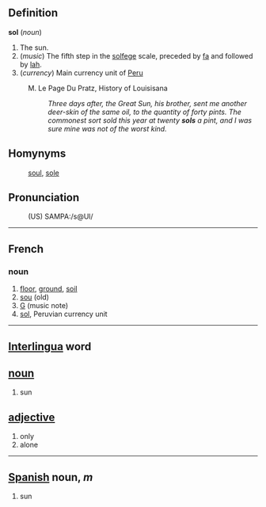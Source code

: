 ==Definition==

<b>sol</b> (<i>noun</i>)
# The sun.
# (<i>music</i>) The fifth step in the [[solfege]] scale, preceded by [[fa]] and followed by [[lah]].
# (<i>currency</i>) Main currency unit of [[Peru]]
:M. Le Page Du Pratz, History of Louisisana 
:: <i>Three days after, the Great Sun, his brother, sent me another deer-skin of the same oil, to the quantity of forty pints. The commonest sort sold this year at twenty <b>sols</b> a pint, and I was sure mine was not of the worst kind.</i>

==Homynyms==
: [[soul]], [[sole]]

==Pronunciation==
:(US) SAMPA:/s@Ul/

----
==French==
===noun===
#[[floor]], [[ground]], [[soil]]
#[[sou]] (old)
#[[G]] (music note)
#[[sol]], Peruvian currency unit

----
== [[Interlingua]] word ==
== [[noun]] ==
#sun
== [[adjective]] ==
#only
#alone

----
== [[Spanish]] noun, ''m'' ==
# sun